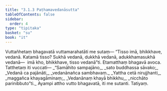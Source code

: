 ```yaml
---
title: "3.1.3 Paṭhamavedanāsutta"
tableOfContents: false
sidebar:
  order: 4
type: "tipitaka"
basket: "su"
book: "it"
---
```



<DynamicBreadcrumb />

<Division number="52" book="it" bookNo="18" page="227">

<Paragraph number="338" book="it">
Vuttañhetaṃ bhagavatā vuttamarahatāti me sutaṃ—
</Paragraph>

<Paragraph number="339" book="it">
“Tisso imā, bhikkhave, vedanā. Katamā tisso? Sukhā vedanā, dukkhā vedanā, adukkhamasukhā vedanā—  imā kho, bhikkhave, tisso vedanā”ti. Etamatthaṃ bhagavā avoca. Tatthetaṃ iti vuccati—
</Paragraph>

<Paragraph number="340" type="verses" book="it">
_“Samāhito sampajāno,_  
_sato buddhassa sāvako;_  
_Vedanā ca pajānāti,_  
_vedanānañca sambhavaṃ._  

</Paragraph>

<Paragraph number="341" type="verses" book="it">
_Yattha cetā nirujjhanti,_  
_maggañca khayagāminaṃ;_  
_Vedanānaṃ khayā bhikkhu,_  
_nicchāto parinibbuto”ti._  

</Paragraph>

<Paragraph number="342" book="it">
Ayampi attho vutto bhagavatā, iti me sutanti.

</Paragraph>
</Division>

<Paragraph number="343" type="center" book="it">
Tatiyaṃ.
</Paragraph>